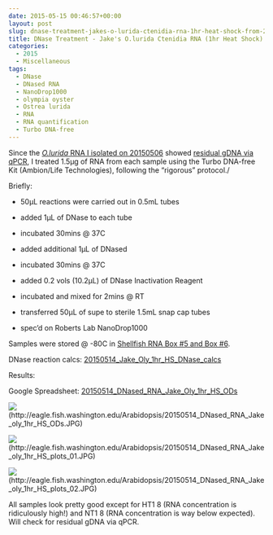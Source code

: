 ```yaml
---
date: 2015-05-15 00:46:57+00:00
layout: post
slug: dnase-treatment-jakes-o-lurida-ctenidia-rna-1hr-heat-shock-from-20150506
title: DNase Treatment - Jake's O.lurida Ctenidia RNA (1hr Heat Shock) from 20150506
categories:
  - 2015
  - Miscellaneous
tags:
  - DNase
  - DNased RNA
  - NanoDrop1000
  - olympia oyster
  - Ostrea lurida
  - RNA
  - RNA quantification
  - Turbo DNA-free
---
```


Since the [_O.lurida_ RNA I isolated on 20150506](https://robertslab.github.io/sams-notebook/posts/2015/2015-05-06-rna-isolation-jakes-o-lurida-ctenidia-1hr-heat-stress-from-20150422.html) showed [residual gDNA via qPCR](https://robertslab.github.io/sams-notebook/2015/05/12/qpcr-jake-o-lurida-ctenidia-rna-heat-shock-samples-from-20150506.html), I treated 1.5μg of RNA from each sample using the Turbo DNA-free Kit (Ambion/Life Technologies), following the "rigorous" protocol./

Briefly:




    
  * 50μL reactions were carried out in 0.5mL tubes

    
  * added 1μL of DNase to each tube

    
  * incubated 30mins @ 37C

    
  * added additional 1μL of DNased

    
  * incubated 30mins @ 37C

    
  * added 0.2 vols (10.2μL) of DNase Inactivation Reagent

    
  * incubated and mixed for 2mins @ RT

    
  * transferred 50μL of supe to sterile 1.5mL snap cap tubes

    
  * spec'd on Roberts Lab NanoDrop1000



Samples were stored @ -80C in [Shellfish RNA Box #5 and Box #6](https://docs.google.com/spreadsheet/ccc?key=0AmS_90rPaQMzcHdyU1d0MDVMLWpaTWdadnJSd0M4UUE&usp=sharing).

DNase reaction calcs: [20150514_Jake_Oly_1hr_HS_DNase_calcs](https://docs.google.com/spreadsheets/d/1KS3tJand0vKSs6ZJk9t-hChZYmM0--RhcXiR8gDOlYo/edit?usp=sharing)







Results:

Google Spreadsheet: [20150514_DNased_RNA_Jake_Oly_1hr_HS_ODs](https://docs.google.com/spreadsheets/d/1qzfmdoxPG6nP3F5jB23QSREy1S72FxnBW8jwSdxqjZE/edit?usp=sharing)



![](https://eagle.fish.washington.edu/Arabidopsis/20150514_DNased_RNA_Jake_oly_1hr_HS_ODs.JPG)(http://eagle.fish.washington.edu/Arabidopsis/20150514_DNased_RNA_Jake_oly_1hr_HS_ODs.JPG)



![](https://eagle.fish.washington.edu/Arabidopsis/20150514_DNased_RNA_Jake_oly_1hr_HS_plots_01.JPG)(http://eagle.fish.washington.edu/Arabidopsis/20150514_DNased_RNA_Jake_oly_1hr_HS_plots_01.JPG)



![](https://eagle.fish.washington.edu/Arabidopsis/20150514_DNased_RNA_Jake_oly_1hr_HS_plots_02.JPG)(http://eagle.fish.washington.edu/Arabidopsis/20150514_DNased_RNA_Jake_oly_1hr_HS_plots_02.JPG)



All samples look pretty good except for HT1 8 (RNA concentration is ridiculously high!) and NT1 8 (RNA concentration is way below expected). Will check for residual gDNA via qPCR.

